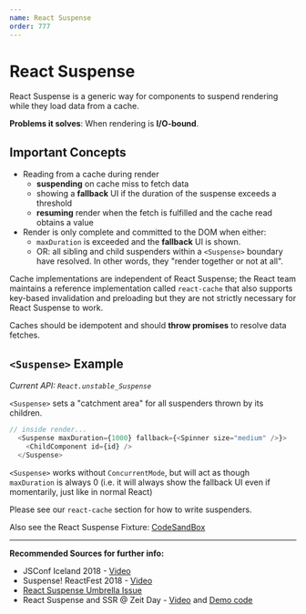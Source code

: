 ```yaml
---
name: React Suspense
order: 777
---
```


# React Suspense

React Suspense is a generic way for components to suspend rendering while they load data from a cache.

**Problems it solves**: When rendering is **I/O-bound**.

## Important Concepts

- Reading from a cache during render
  - **suspending** on cache miss to fetch data
  - showing a **fallback** UI if the duration of the suspense exceeds a threshold
  - **resuming** render when the fetch is fulfilled and the cache read obtains a value
- Render is only complete and committed to the DOM when either:
  - `maxDuration` is exceeded and the **fallback** UI is shown.
  - OR: all sibling and child suspenders within a `<Suspense>` boundary have resolved. In other words, they "render together or not at all".

Cache implementations are independent of React Suspense; 
the React team maintains a reference implementation called `react-cache` 
that also supports key-based invalidation and preloading but they are not strictly necessary for React Suspense to work.

Caches should be idempotent and should **throw promises** to resolve data fetches.

## `<Suspense>` Example 

*Current API: `React.unstable_Suspense`*

`<Suspense>` sets a "catchment area" for all suspenders thrown by its children.

```js
// inside render...
  <Suspense maxDuration={1000} fallback={<Spinner size="medium" />}>
    <ChildComponent id={id} />
  </Suspense>
```

`<Suspense>` works without `ConcurrentMode`, but will act as though `maxDuration` is always 0 (i.e. it will always show the fallback UI even if momentarily, just like in normal React)

Please see our `react-cache` section for how to write suspenders.

Also see the React Suspense Fixture: [CodeSandBox](https://codesandbox.io/s/w0n9ok3mqw)

--- 

**Recommended Sources for further info:**

- JSConf Iceland 2018 - [Video](https://www.youtube.com/watch?v=nLF0n9SACd4)
- Suspense! ReactFest 2018 - [Video](https://www.youtube.com/watch?v=6g3g0Q_XVb4)
- [React Suspense Umbrella Issue](https://github.com/facebook/react/issues/13206)
- React Suspense and SSR @ Zeit Day - [Video](https://www.youtube.com/watch?v=z-6JC0_cOns) and [Demo code](https://github.com/acdlite/suspense-ssr-demo)
